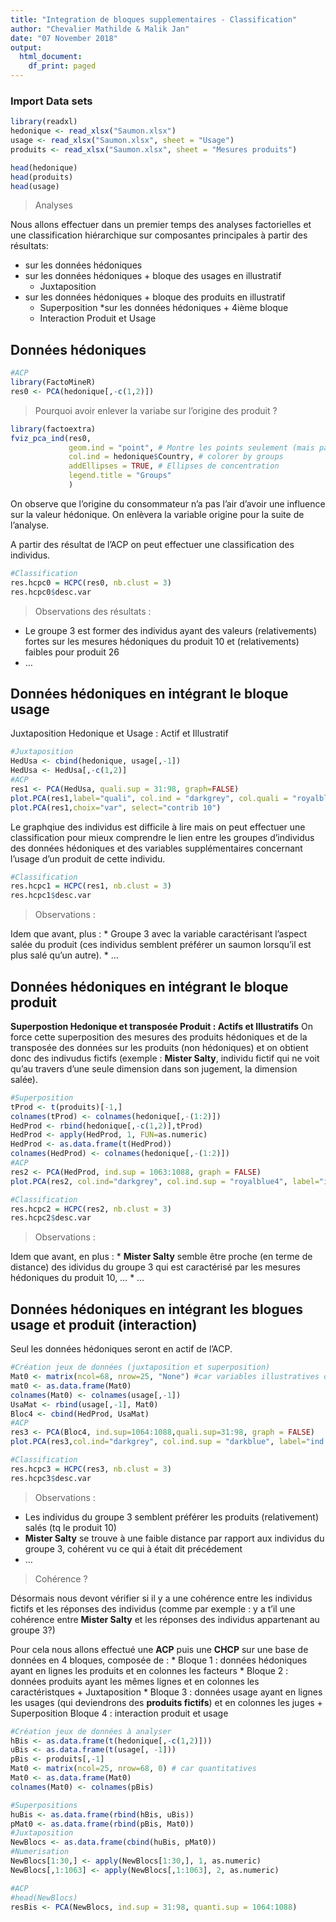 ---
title: "Integration de bloques supplementaires - Classification"
author: "Chevalier Mathilde & Malik Jan"
date: "07 November 2018"
output:
  html_document:
    df_print: paged
---

### Import Data sets
```{r, message=FALSE, warning=FALSE}
library(readxl)
hedonique <- read_xlsx("Saumon.xlsx")
usage <- read_xlsx("Saumon.xlsx", sheet = "Usage")
produits <- read_xlsx("Saumon.xlsx", sheet = "Mesures produits")
```

```{r}
head(hedonique)
head(produits)
head(usage)
```

> Analyses

Nous allons effectuer dans un premier temps des analyses factorielles et une classification hiérarchique sur composantes principales à partir des résultats:

* sur les données hédoniques
* sur les données hédoniques + bloque des usages en illustratif
  + Juxtaposition
* sur les données hédoniques + bloque des produits en illustratif
  + Superposition
*sur les données hédoniques + 4ième bloque
  + Interaction Produit et Usage

## Données hédoniques

```{r, warning=FALSE}
#ACP
library(FactoMineR)
res0 <- PCA(hedonique[,-c(1,2)])
```

> Pourquoi avoir enlever la variabe sur l'origine des produit ? 

```{r, warning=FALSE}
library(factoextra)
fviz_pca_ind(res0,
             geom.ind = "point", # Montre les points seulement (mais pas le "text")
             col.ind = hedonique$Country, # colorer by groups
             addEllipses = TRUE, # Ellipses de concentration
             legend.title = "Groups"
             )
```
On observe que l'origine du consommateur n'a pas l'air d'avoir une influence sur la valeur hédonique. On enlèvera la variable origine pour la suite de l'analyse.

A partir des résultat de l'ACP on peut effectuer une classification des individus.

```{r, message=FALSE}
#Classification
res.hcpc0 = HCPC(res0, nb.clust = 3)
res.hcpc0$desc.var
```

> Observations des résultats : 

* Le groupe 3 est former des individus ayant des valeurs (relativements) fortes sur les mesures hédoniques du produit 10 et (relativements) faibles pour produit 26
* ...


## Données hédoniques en intégrant le bloque usage

Juxtaposition Hedonique et Usage : Actif et Illustratif

```{r, message=FALSE, warning=FALSE}
#Juxtaposition
HedUsa <- cbind(hedonique, usage[,-1])
HedUsa <- HedUsa[,-c(1,2)]
#ACP
res1 <- PCA(HedUsa, quali.sup = 31:98, graph=FALSE)
plot.PCA(res1,label="quali", col.ind = "darkgrey", col.quali = "royalblue4")
plot.PCA(res1,choix="var", select="contrib 10")
```

Le graphqiue des individus est difficile à lire mais on peut effectuer une classification pour mieux comprendre le lien entre les groupes d'individus des données hédoniques et des variables supplémentaires concernant l'usage d'un produit de cette individu.

```{r, message=FALSE}
#Classification
res.hcpc1 = HCPC(res1, nb.clust = 3)
res.hcpc1$desc.var
```
> Observations : 

Idem que avant, plus :
* Groupe 3 avec la variable caractérisant l'aspect salée du produit (ces individus semblent préférer un saumon lorsqu'il est plus salé qu'un autre).
* ...

## Données hédoniques en intégrant le bloque produit

**Superpostion Hedonique et transposée Produit : Actifs et Illustratifs**
On force cette superposition des mesures des produits hédoniques et de la transposée des données sur les produits (non hédoniques) et on obtient donc des indivudus fictifs (exemple : **Mister Salty**, individu fictif qui ne voit qu'au travers d'une seule dimension dans son jugement, la dimension salée).

```{r, warning=FALSE}
#Superposition
tProd <- t(produits)[-1,]
colnames(tProd) <- colnames(hedonique[,-(1:2)])
HedProd <- rbind(hedonique[,-c(1,2)],tProd)
HedProd <- apply(HedProd, 1, FUN=as.numeric)
HedProd <- as.data.frame(t(HedProd))
colnames(HedProd) <- colnames(hedonique[,-(1:2)])
#ACP
res2 <- PCA(HedProd, ind.sup = 1063:1088, graph = FALSE)
plot.PCA(res2, col.ind="darkgrey", col.ind.sup = "royalblue4", label="ind.sup")
```

```{r, message=FALSE}
#Classification
res.hcpc2 = HCPC(res2, nb.clust = 3)
res.hcpc2$desc.var
```

> Observations :

Idem que avant, en plus :
* **Mister Salty** semble être proche (en terme de distance) des idividus du groupe 3 qui est caractérisé par les mesures hédoniques du produit 10, ...
* ...


## Données hédoniques en intégrant les blogues usage et produit (interaction)

Seul les données hédoniques seront en actif de l'ACP.

```{r, warning=FALSE}
#Création jeux de données (juxtaposition et superposition)
Mat0 <- matrix(ncol=68, nrow=25, "None") #car variables illustratives de type qualitatives
mat0 <- as.data.frame(Mat0)
colnames(Mat0) <- colnames(usage[,-1])
UsaMat <- rbind(usage[,-1], Mat0)
Bloc4 <- cbind(HedProd, UsaMat)
#ACP
res3 <- PCA(Bloc4, ind.sup=1064:1088,quali.sup=31:98, graph = FALSE)
plot.PCA(res3,col.ind="darkgrey", col.ind.sup = "darkblue", label="ind.sup")
```

```{r, message=FALSE}
#Classification
res.hcpc3 = HCPC(res3, nb.clust = 3)
res.hcpc3$desc.var
```

> Observations :

* Les individus du groupe 3 semblent préférer les produits (relativement) salés (tq le produit 10)
* **Mister Salty** se trouve à une faible distance par rapport aux individus du groupe 3, cohérent vu ce qui à était dit précédement
* ...

> Cohérence ?

Désormais nous devont vérifier si il y a une cohérence entre les individus fictifs et les réponses des individus (comme par exemple : y a t'il une cohérence entre **Mister Salty** et les réponses des individus appartenant au groupe 3?)

Pour cela nous allons effectué une **ACP** puis une **CHCP** sur une base de données en 4 bloques, composée de :
* Bloque 1 : données hédoniques ayant en lignes les produits et en colonnes les facteurs
* Bloque 2 : données produits ayant les mêmes lignes et en colonnes les caractéristques
  + Juxtaposition
* Bloque 3 : données usage ayant en lignes les usages (qui deviendrons des **produits fictifs**) et en colonnes les juges
  + Superposition
Bloque 4 : interaction produit et usage

```{r, warnings=FALSE, message=FALSE, comment=FALSE}
#Création jeux de données à analyser
hBis <- as.data.frame(t(hedonique[,-c(1,2)]))
uBis <- as.data.frame(t(usage[, -1]))
pBis <- produits[,-1]
Mat0 <- matrix(ncol=25, nrow=68, 0) # car quantitatives
Mat0 <- as.data.frame(Mat0)
colnames(Mat0) <- colnames(pBis)

#Superpositions
huBis <- as.data.frame(rbind(hBis, uBis))
pMat0 <- as.data.frame(rbind(pBis, Mat0))
#Juxtaposition 
NewBlocs <- as.data.frame(cbind(huBis, pMat0))
#Numerisation
NewBlocs[1:30,] <- apply(NewBlocs[1:30,], 1, as.numeric)
NewBlocs[,1:1063] <- apply(NewBlocs[,1:1063], 2, as.numeric)

#ACP
#head(NewBlocs)
resBis <- PCA(NewBlocs, ind.sup = 31:98, quanti.sup = 1064:1088)
```

